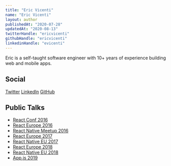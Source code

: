 ```yaml
---
title: "Eric Vicenti"
name: "Eric Vicenti"
layout: author
publishedAt: "2020-07-28"
updatedAt: "2020-08-13"
twitterHandle: "ericvicenti"
githubHandle: "ericvicenti"
linkedinHandle: "evicenti"
---
```


Eric is a self-taught software engineer with 10+ years of experience building web and mobile apps.

## Social

[Twitter](https://twitter.com/ericvicenti)
[LinkedIn](https://linkedin.com/in/evicenti)
[GitHub](https://github.com/ericvicenti)

## Public Talks

- [React Conf 2016](https://www.youtube.com/watch?v=09ddrCaLo10)
- [React Europe 2016](https://www.youtube.com/watch?v=dOSwHABLvdM)
- [React Native Meetup 2016](https://www.youtube.com/watch?v=5AoMOmXDKYc)
- [React Europe 2017](https://www.youtube.com/watch?v=1ZwXOqsdl4c)
- [React Native EU 2017](https://www.youtube.com/watch?v=knq3HI8AMbk)
- [React Europe 2018](https://www.youtube.com/watch?v=GzbravzRrBM)
- [React Native EU 2018](https://www.youtube.com/watch?v=1LKqGx3z0W4)
- [App.js 2019](https://www.youtube.com/watch?v=xAe1JNmcJ24)

<!--- © Eric Vicenti 2020. Licensed under Creative Commons BY-NC-SA 4.0 https://creativecommons.org/licenses/by-nc-sa/4.0/ -->
